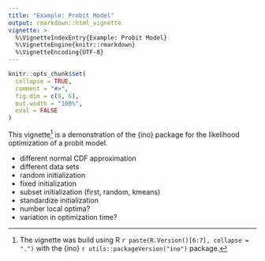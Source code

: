 ```yaml
---
title: "Example: Probit Model"
output: rmarkdown::html_vignette
vignette: >
  %\VignetteIndexEntry{Example: Probit Model}
  %\VignetteEngine{knitr::rmarkdown}
  %\VignetteEncoding{UTF-8}
---
```


```r
knitr::opts_chunk$set(
  collapse = TRUE,
  comment = "#>",
  fig.dim = c(8, 6),
  out.width = "100%",
  eval = FALSE
)
```

This vignette^[The vignette was build using R `r paste(R.Version()[6:7], collapse = ".")` with the {ino} `r utils::packageVersion("ino")` package.] is a demonstration of the {ino} package for the likelihood optimization of a probit model.

- different normal CDF approximation
- different data sets
- random initialization
- fixed initialization
- subset initialization (first, random, kmeans)
- standardize initialization
- number local optima?
- variation in optimization time?
